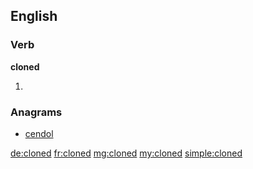==English==

===Verb===
'''cloned'''

# {{en-past of|clone}}

===Anagrams===
* [[cendol#English|cendol]]

[[de:cloned]]
[[fr:cloned]]
[[mg:cloned]]
[[my:cloned]]
[[simple:cloned]]